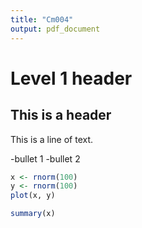 ```yaml
---
title: "Cm004"
output: pdf_document
---
```


# Level 1 header

## This is a header

This is a line of text.

-bullet 1
-bullet 2

```r
x <- rnorm(100)
y <- rnorm(100)
plot(x, y)
```

```r
summary(x)
```


